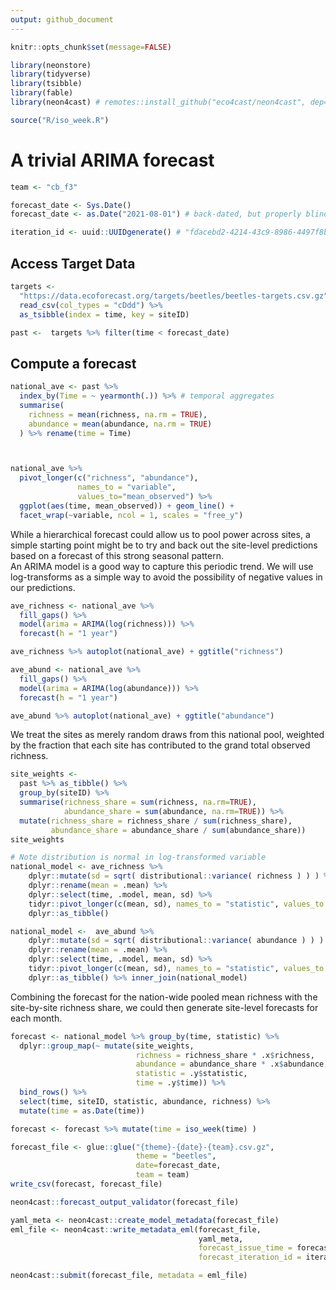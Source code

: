 ```yaml
---
output: github_document
---
```



```r
knitr::opts_chunk$set(message=FALSE)
```

```r
library(neonstore)
library(tidyverse)
library(tsibble)
library(fable)
library(neon4cast) # remotes::install_github("eco4cast/neon4cast", dep=TRUE)

source("R/iso_week.R")

```

# A trivial ARIMA forecast


```r
team <- "cb_f3"

forecast_date <- Sys.Date() 
forecast_date <- as.Date("2021-08-01") # back-dated, but properly blind

iteration_id <- uuid::UUIDgenerate() # "fdacebd2-4214-43c9-8986-4497f8b1fbeb"
```

## Access Target Data

```r
targets <-
  "https://data.ecoforecast.org/targets/beetles/beetles-targets.csv.gz" %>% 
  read_csv(col_types = "cDdd") %>% 
  as_tsibble(index = time, key = siteID)
```


```r
past <-  targets %>% filter(time < forecast_date)
```

## Compute a forecast






```r
national_ave <- past %>%
  index_by(Time = ~ yearmonth(.)) %>% # temporal aggregates
  summarise(
    richness = mean(richness, na.rm = TRUE),
    abundance = mean(abundance, na.rm = TRUE)
  ) %>% rename(time = Time)



national_ave %>% 
  pivot_longer(c("richness", "abundance"), 
               names_to = "variable", 
               values_to="mean_observed") %>% 
  ggplot(aes(time, mean_observed)) + geom_line() +
  facet_wrap(~variable, ncol = 1, scales = "free_y")
```

While a hierarchical forecast could allow us to pool power across sites, a simple starting point might be to try and back out the site-level predictions based on a forecast of this strong seasonal pattern.  
An ARIMA model is a good way to capture this periodic trend.
We will use log-transforms as a simple way to avoid the possibility of negative values in our predictions.


```r
ave_richness <- national_ave %>%
  fill_gaps() %>%
  model(arima = ARIMA(log(richness))) %>%
  forecast(h = "1 year")

ave_richness %>% autoplot(national_ave) + ggtitle("richness")
```


```r
ave_abund <- national_ave %>%
  fill_gaps() %>%
  model(arima = ARIMA(log(abundance))) %>%
  forecast(h = "1 year")

ave_abund %>% autoplot(national_ave) + ggtitle("abundance")
```

We treat the sites as merely random draws from this national pool,
weighted by the fraction that each site has contributed to the grand total observed richness.

```r
site_weights <- 
  past %>% as_tibble() %>% 
  group_by(siteID) %>% 
  summarise(richness_share = sum(richness, na.rm=TRUE),
            abundance_share = sum(abundance, na.rm=TRUE)) %>% 
  mutate(richness_share = richness_share / sum(richness_share),
         abundance_share = abundance_share / sum(abundance_share))
site_weights

```

```r
# Note distribution is normal in log-transformed variable
national_model <- ave_richness %>% 
    dplyr::mutate(sd = sqrt( distributional::variance( richness ) ) ) %>%
    dplyr::rename(mean = .mean) %>%
    dplyr::select(time, .model, mean, sd) %>%
    tidyr::pivot_longer(c(mean, sd), names_to = "statistic", values_to = "richness") %>%
    dplyr::as_tibble()

national_model <-  ave_abund %>% 
    dplyr::mutate(sd = sqrt( distributional::variance( abundance ) ) ) %>%
    dplyr::rename(mean = .mean) %>%
    dplyr::select(time, .model, mean, sd) %>%
    tidyr::pivot_longer(c(mean, sd), names_to = "statistic", values_to = "abundance") %>%
    dplyr::as_tibble() %>% inner_join(national_model)
```



Combining the forecast for the nation-wide pooled mean richness with the site-by-site richness share, we could then generate site-level forecasts for each month.


```r
forecast <- national_model %>% group_by(time, statistic) %>% 
  dplyr::group_map(~ mutate(site_weights, 
                            richness = richness_share * .x$richness, 
                            abundance = abundance_share * .x$abundance,
                            statistic = .y$statistic, 
                            time = .y$time)) %>%
  bind_rows() %>%
  select(time, siteID, statistic, abundance, richness) %>% 
  mutate(time = as.Date(time))
```



```r
forecast <- forecast %>% mutate(time = iso_week(time) )
```



```r
forecast_file <- glue::glue("{theme}-{date}-{team}.csv.gz",
                            theme = "beetles", 
                            date=forecast_date,
                            team = team)
write_csv(forecast, forecast_file)
```


```r
neon4cast::forecast_output_validator(forecast_file)
```


```r
yaml_meta <- neon4cast::create_model_metadata(forecast_file)
eml_file <- neon4cast::write_metadata_eml(forecast_file, 
                                          yaml_meta, 
                                          forecast_issue_time = forecast_date, 
                                          forecast_iteration_id = iteration_id)

```


```r
neon4cast::submit(forecast_file, metadata = eml_file)
```
